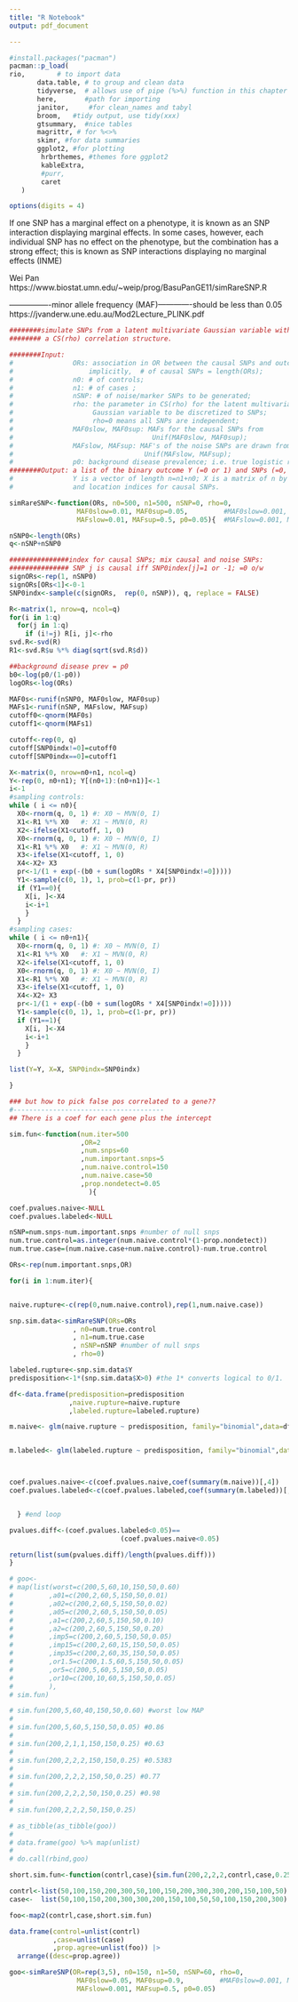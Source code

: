 ```yaml
---
title: "R Notebook"
output: pdf_document

---
```


```r
#install.packages("pacman")
pacman::p_load(
rio,        # to import data
       data.table, # to group and clean data
       tidyverse,  # allows use of pipe (%>%) function in this chapter
       here,       #path for importing 
       janitor,     #for clean_names and tabyl
       broom,   #tidy output, use tidy(xxx)
       gtsummary,  #nice tables
       magrittr, # for %<>%
       skimr, #for data summaries
       ggplot2, #for plotting
        hrbrthemes, #themes fore ggplot2
        kableExtra,
        #purr,
        caret
   ) 

options(digits = 4)
```

If one SNP has a marginal effect on a phenotype, it is known as an SNP interaction displaying marginal effects. In some cases, however, each individual SNP has no effect on the phenotype, but the combination has a strong effect; this is known as SNP interactions displaying no marginal effects (INME)

Wei Pan
https://www.biostat.umn.edu/~weip/prog/BasuPanGE11/simRareSNP.R

----------------minor allele frequency (MAF)-------------should be less than 0.05
https://jvanderw.une.edu.au/Mod2Lecture_PLINK.pdf

```r
########simulate SNPs from a latent multivariate Gaussian variable with
######## a CS(rho) correlation structure. 

########Input: 
#               ORs: association in OR between the causal SNPs and outcome;
#                   implicitly,  # of causal SNPs = length(ORs);
#               n0: # of controls;
#               n1: # of cases ;
#               nSNP: # of noise/marker SNPs to be generated;
#               rho: the parameter in CS(rho) for the latent multivariate
#                    Gaussian variable to be discretized to SNPs;
#                    rho=0 means all SNPs are independent;
#               MAF0slow, MAF0sup: MAFs for the causal SNPs from 
#                                   Unif(MAF0slow, MAF0sup);
#               MAFslow, MAFsup: MAF's of the noise SNPs are drawn from
#                                 Unif(MAFslow, MAFsup);
#               p0: background disease prevalence; i.e. true logistic reg model's intercept=log(p0/(1-p0))
########Output: a list of the binary outcome Y (=0 or 1) and SNPs (=0, 1 or 2);
#               Y is a vector of length n=n1+n0; X is a matrix of n by nSNP;
#               and location indices for causal SNPs.

simRareSNP<-function(ORs, n0=500, n1=500, nSNP=0, rho=0,
                 MAF0slow=0.01, MAF0sup=0.05,         #MAF0slow=0.001, MAF0sup=0.01,
                 MAFslow=0.01, MAFsup=0.5, p0=0.05){  #MAFslow=0.001, MAFsup=0.01

nSNP0<-length(ORs)
q<-nSNP+nSNP0

###############index for causal SNPs; mix causal and noise SNPs:
############### SNP j is causal iff SNP0index[j]=1 or -1; =0 o/w
signORs<-rep(1, nSNP0)
signORs[ORs<1]<-0-1
SNP0indx<-sample(c(signORs,  rep(0, nSNP)), q, replace = FALSE)

R<-matrix(1, nrow=q, ncol=q)
for(i in 1:q)
  for(j in 1:q)
    if (i!=j) R[i, j]<-rho
svd.R<-svd(R)
R1<-svd.R$u %*% diag(sqrt(svd.R$d))

##background disease prev = p0
b0<-log(p0/(1-p0))
logORs<-log(ORs)

MAF0s<-runif(nSNP0, MAF0slow, MAF0sup)
MAFs1<-runif(nSNP, MAFslow, MAFsup)
cutoff0<-qnorm(MAF0s)
cutoff1<-qnorm(MAFs1)

cutoff<-rep(0, q)
cutoff[SNP0indx!=0]=cutoff0
cutoff[SNP0indx==0]=cutoff1

X<-matrix(0, nrow=n0+n1, ncol=q)
Y<-rep(0, n0+n1); Y[(n0+1):(n0+n1)]<-1
i<-1
#sampling controls:
while ( i <= n0){
  X0<-rnorm(q, 0, 1) #: X0 ~ MVN(0, I)
  X1<-R1 %*% X0   #: X1 ~ MVN(0, R)
  X2<-ifelse(X1<cutoff, 1, 0)
  X0<-rnorm(q, 0, 1) #: X0 ~ MVN(0, I)
  X1<-R1 %*% X0   #: X1 ~ MVN(0, R)
  X3<-ifelse(X1<cutoff, 1, 0)
  X4<-X2+ X3
  pr<-1/(1 + exp(-(b0 + sum(logORs * X4[SNP0indx!=0]))))
  Y1<-sample(c(0, 1), 1, prob=c(1-pr, pr))
  if (Y1==0){
    X[i, ]<-X4
    i<-i+1
    }
  }
#sampling cases:
while ( i <= n0+n1){
  X0<-rnorm(q, 0, 1) #: X0 ~ MVN(0, I)
  X1<-R1 %*% X0   #: X1 ~ MVN(0, R)
  X2<-ifelse(X1<cutoff, 1, 0)
  X0<-rnorm(q, 0, 1) #: X0 ~ MVN(0, I)
  X1<-R1 %*% X0   #: X1 ~ MVN(0, R)
  X3<-ifelse(X1<cutoff, 1, 0)
  X4<-X2+ X3
  pr<-1/(1 + exp(-(b0 + sum(logORs * X4[SNP0indx!=0]))))
  Y1<-sample(c(0, 1), 1, prob=c(1-pr, pr))
  if (Y1==1){
    X[i, ]<-X4
    i<-i+1
    }
  }

list(Y=Y, X=X, SNP0indx=SNP0indx)

}
```



```r

### but how to pick false pos correlated to a gene??
#--------------------------------------
## There is a coef for each gene plus the intercept

sim.fun<-function(num.iter=500
                  ,OR=2
                  ,num.snps=60
                  ,num.important.snps=5
                  ,num.naive.control=150
                  ,num.naive.case=50
                  ,prop.nondetect=0.05
                    ){

coef.pvalues.naive<-NULL
coef.pvalues.labeled<-NULL

nSNP=num.snps-num.important.snps #number of null snps
num.true.control=as.integer(num.naive.control*(1-prop.nondetect))
num.true.case=(num.naive.case+num.naive.control)-num.true.control

ORs<-rep(num.important.snps,OR)

for(i in 1:num.iter){


naive.rupture<-c(rep(0,num.naive.control),rep(1,num.naive.case))

snp.sim.data<-simRareSNP(ORs=ORs
                , n0=num.true.control
                , n1=num.true.case
                , nSNP=nSNP #number of null snps
                , rho=0)

labeled.rupture<-snp.sim.data$Y
predisposition<-1*(snp.sim.data$X>0) #the 1* converts logical to 0/1. 

df<-data.frame(predisposition=predisposition
               ,naive.rupture=naive.rupture
               ,labeled.rupture=labeled.rupture)

m.naive<- glm(naive.rupture ~ predisposition, family="binomial",data=df)


m.labeled<- glm(labeled.rupture ~ predisposition, family="binomial",data=df)



coef.pvalues.naive<-c(coef.pvalues.naive,coef(summary(m.naive))[,4])
coef.pvalues.labeled<-c(coef.pvalues.labeled,coef(summary(m.labeled))[,4])


  } #end loop

pvalues.diff<-(coef.pvalues.labeled<0.05)==
                            (coef.pvalues.naive<0.05)

return(list(sum(pvalues.diff)/length(pvalues.diff)))
}

```





```r

# goo<-
# map(list(worst=c(200,5,60,10,150,50,0.60)
#         ,a01=c(200,2,60,5,150,50,0.01)
#         ,a02=c(200,2,60,5,150,50,0.02)
#         ,a05=c(200,2,60,5,150,50,0.05)
#         ,a1=c(200,2,60,5,150,50,0.10)
#         ,a2=c(200,2,60,5,150,50,0.20)
#         ,imp5=c(200,2,60,5,150,50,0.05)
#         ,imp15=c(200,2,60,15,150,50,0.05)
#         ,imp35=c(200,2,60,35,150,50,0.05)
#         ,or1.5=c(200,1.5,60,5,150,50,0.05)
#         ,or5=c(200,5,60,5,150,50,0.05)
#         ,or10=c(200,10,60,5,150,50,0.05)
#         ),
# sim.fun)

# sim.fun(200,5,60,40,150,50,0.60) #worst low MAP
# 
# sim.fun(200,5,60,5,150,50,0.05) #0.86
# 
# sim.fun(200,2,1,1,150,150,0.25) #0.63
# 
# sim.fun(200,2,2,2,150,150,0.25) #0.5383
# 
# sim.fun(200,2,2,2,150,50,0.25) #0.77
# 
# sim.fun(200,2,2,2,50,150,0.25) #0.98
# 
# sim.fun(200,2,2,2,50,150,0.25)

# as_tibble(as_tibble(goo))
# 
# data.frame(goo) %>% map(unlist) 
# 
# do.call(rbind,goo)


```


```r

short.sim.fun<-function(contrl,case){sim.fun(200,2,2,2,contrl,case,0.25)}

contrl<-list(50,100,150,200,300,50,100,150,200,300,300,200,150,100,50)
case<-  list(50,100,150,200,300,300,200,150,100,50,50,100,150,200,300)

foo<-map2(contrl,case,short.sim.fun)
```


```r
data.frame(control=unlist(contrl)
           ,case=unlist(case)
           ,prop.agree=unlist(foo)) |> 
  arrange((desc=prop.agree))

```



```r
goo<-simRareSNP(OR=rep(3,5), n0=150, n1=50, nSNP=60, rho=0,
                 MAF0slow=0.05, MAF0sup=0.9,         #MAF0slow=0.001, MAF0sup=0.01,
                 MAFslow=0.001, MAFsup=0.5, p0=0.05)
```


